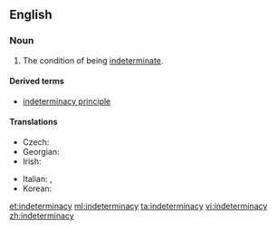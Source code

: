 ==English==
{{wikipedia}}
===Noun===
{{en-noun|-}}

# The condition of being [[indeterminate]].

====Derived terms====
* [[indeterminacy principle]]

====Translations====
{{trans-top|condition}}
* Czech: {{t-|cs|neurčitost|f}}
* Georgian: {{t-|ka|გაურკვევლობა|tr=gaurkvevloba|sc=Geor}}
* Irish: {{t-|ga|neamhchinntitheacht|f}}
{{trans-mid}}
* Italian: {{t-|it|indeterminazione|f}}, {{t-|it|indeterminatezza|f}}
* Korean: {{t+|ko|부정|tr=bujeong|sc=Kore}}
{{trans-bottom}}

[[et:indeterminacy]]
[[ml:indeterminacy]]
[[ta:indeterminacy]]
[[vi:indeterminacy]]
[[zh:indeterminacy]]